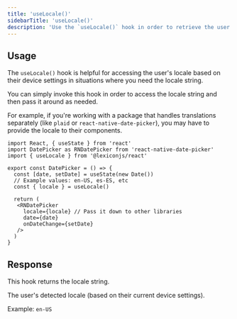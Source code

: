 ```yaml
---
title: 'useLocale()'
sidebarTitle: 'useLocale()'
description: 'Use the `useLocale()` hook in order to retrieve the user's locale from their device settings.'
---
```


## Usage

The `useLocale()` hook is helpful for accessing the user's locale based on their device settings in situations where you need the locale string.

You can simply invoke this hook in order to access the locale string and then pass it around as needed.

For example, if you're working with a package that handles translations separately (like `plaid` or `react-native-date-picker`), you may have to provide the locale to their components.

```tsx
import React, { useState } from 'react'
import DatePicker as RNDatePicker from 'react-native-date-picker'
import { useLocale } from '@lexiconjs/react'

export const DatePicker = () => {
  const [date, setDate] = useState(new Date())
  // Example values: en-US, es-ES, etc
  const { locale } = useLocale()

  return (
   <RNDatePicker 
     locale={locale} // Pass it down to other libraries
     date={date} 
     onDateChange={setDate} 
   />
  )
}
```

## Response

This hook returns the locale string.

<ResponseField name="locale" type="string">
The user's detected locale (based on their current device settings).

Example: `en-US`
</ResponseField>